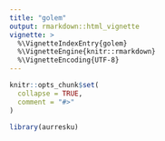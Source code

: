 ```yaml
---
title: "golem"
output: rmarkdown::html_vignette
vignette: >
  %\VignetteIndexEntry{golem}
  %\VignetteEngine{knitr::rmarkdown}
  %\VignetteEncoding{UTF-8}
---
```


```r
knitr::opts_chunk$set(
  collapse = TRUE,
  comment = "#>"
)
```

```r
library(aurresku)
```

